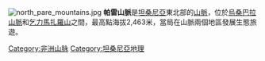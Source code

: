 [[Image:north_pare_mountains.jpg|thumb]]
'''帕雷山脈'''是[[坦桑尼亞|坦桑尼亞]]東北部的[[山脈|山脈]]，位於[[烏桑巴拉山脈|烏桑巴拉山脈]]和[[乞力馬扎羅山|乞力馬扎羅山]]之間，最高點海拔2,463米，當局在山脈兩個地區發展生態旅遊。

{{Coord|4|00|S|37|45|E|region:TZ_type:mountain|display=title}}

[[Category:非洲山脉|Category:非洲山脉]]
[[Category:坦桑尼亞地理|Category:坦桑尼亞地理]]